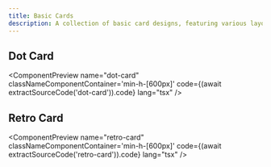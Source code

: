 ```yaml
---
title: Basic Cards
description: A collection of basic card designs, featuring various layouts for showcasing content
---
```



## Dot Card

<ComponentPreview
  name="dot-card"     
  classNameComponentContainer='min-h-[600px]'
  code={(await extractSourceCode('dot-card')).code}
  lang="tsx"
/>

## Retro Card

<ComponentPreview
  name="retro-card"     
  classNameComponentContainer='min-h-[600px]'
  code={(await extractSourceCode('retro-card')).code}
  lang="tsx"
/>